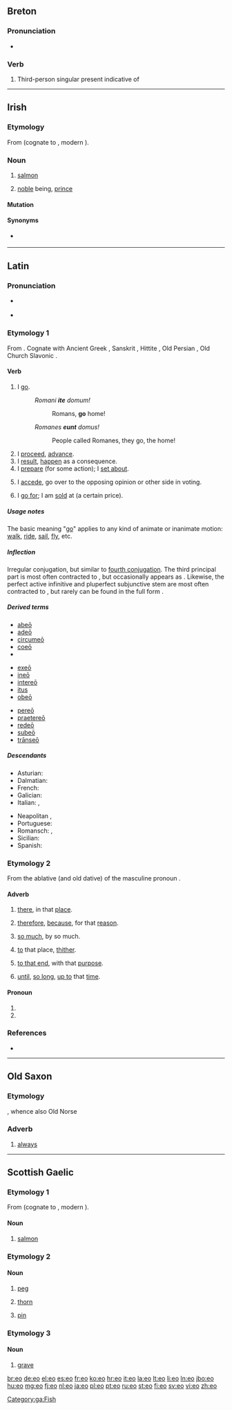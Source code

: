 {{also|eó|EO|Appendix:ISO 639-1 language codes}}
==Breton==

===Pronunciation===
* {{IPA|lang=br|/êw/}}

===Verb===
{{head|br|verb form}}

# Third-person singular present indicative of {{l|br|bezañ}}

----

==Irish==

===Etymology===
From {{etyl|sga|ga}} {{term|eó|lang=sga}} (cognate to {{etyl|wlm|-}} {{term|ehawc|lang=wlm}}, modern {{etyl|cy|-}} {{term|eog|lang=cy}}).

===Noun===
{{head|ga|noun|g=m|genitive singular and plural|iach|nominative plural|iaich}}

# {{literary|lang=ga}} [[salmon]]
# {{figuratively|lang=ga}} [[noble]] being, [[prince]]

====Mutation====
{{ga mut vowel}}

====Synonyms====
* {{sense|salmon}} {{l|ga|bradán}}

[[Category:ga:Fish]]

----

==Latin==

===Pronunciation===
* {{a|Classical}} {{IPA|/ˈe.oː/|lang=la}}
* {{audio|la-cls-eo.ogg|Audio (Classical)}}

===Etymology 1===
From {{etyl|ine-pro|la}} {{recons|h₁ey-|lang=ine-pro}}. Cognate with Ancient Greek {{term|sc=polytonic|εἶμι|tr=eimi|lang=grc||I go}}, Sanskrit {{term|sc=Deva|एति|tr=éti||goes|lang=sa}}, Hittite {{term|sc=Xsux|tr=iyatta|𒄿𒄿𒀀𒋫𒋫||goes|lang=hit}}, Old Persian {{term|sc=Xpeo|tr=aitiy|𐎠𐎡𐎫𐎡𐎹||goes|lang=peo}}, Old Church Slavonic {{term|sc=Cyrl|ити|tr=iti}}.

====Verb====
{{la-verb|eo|eō|ire|īre|ii|iī|itum|itum|pattern=[[irregular]]}}

# I [[go]].
#: ''Romani '''ite''' domum!''
#:: Romans, '''go''' home!
#: ''Romanes '''eunt''' domus!''
#:: People called Romanes, they go, the home!
# I [[proceed]], [[advance]].
# I [[result]], [[happen]] as a consequence.
# I [[prepare]] (for some action); I [[set about]].
# {{legal|lang=la}} I [[accede]], go over to the opposing opinion or other side in voting.
# {{business}} I [[go for]]; I am [[sold]] at (a certain price).

=====Usage notes=====
The basic meaning "[[go]]" applies to any kind of animate or inanimate motion: [[walk]], [[ride]], [[sail]], [[fly]], etc.

=====Inflection=====
Irregular conjugation, but similar to [[Appendix:Latin fourth conjugation|fourth conjugation]].  The third principal part is most often contracted to {{term|ii|iī|lang=la}}, but occasionally appears as {{term|ivi|īvī|lang=la}}.  Likewise, the perfect active infinitive and pluperfect subjunctive stem are most often contracted to {{term|isse|lang=la}}, but rarely can be found in the full form {{term|iisse|lang=la}}.

{{la-conj-irr-eo}}

=====Derived terms=====
{{top3}}
* [[abeo|abeō]]
* [[adeo|adeō]]
* [[circumeo|circumeō]]
* [[coeo|coeō]]
* {{l|la|deeo|deeō}}
{{mid3}}
* [[exeo|exeō]]
* [[ineo|ineō]]
* [[intereo|intereō]]
* [[itus]]
* [[obeo|obeō]]
{{mid3}}
* [[pereo|pereō]]
* [[praetereo|praetereō]]
* [[redeo|redeō]]
* [[subeo|subeō]]
* [[transeo|trānseō]]
{{bottom}}

=====Descendants=====
{{top2}}
* Asturian: {{l|rup|dir}} {{qualifier|in part}}
* Dalmatian: {{l|dlm|zer}}
* French: {{l|fr|aller}} {{qualifier|in part: future tense only, form "ir-"}}
* Galician: {{l|gl|ir}} {{qualifier|in part}}
* Italian: {{l|it|gire}}, {{l|it|ire}}
{{mid2}}
* Neapolitan {{l|nap|ji}}, {{l|nap|i}}
* Portuguese: {{l|pt|ir}} {{qualifier|in part}}
* Romansch: {{l|rm|ir}}, {{l|rm|eir}} {{qualifier|in part}}
* Sicilian: {{l|scn|iri}}
* Spanish: {{l|es|ir}} {{qualifier|in part}}
{{bottom}}

===Etymology 2===
From the ablative (and old dative) of the masculine pronoun {{term|is||he, it|lang=la}}.

====Adverb====
{{la-adv|eō||-}}

# {{context|with abl. or loc.}} [[there]], in that [[place]].
# {{context|with ablative}} [[therefore]], [[because]], for that [[reason]].
# {{context|with [[quo#Latin|quo]], of quantity}} [[so much]], by so much.
# {{context|with dative, of motion}} [[to]] that place, [[thither]].
# {{context|with dative, of tendency}} [[to that end]], with that [[purpose]].
# {{context|with dative, of time}} [[until]], [[so long]], [[up to]] that [[time]].

====Pronoun====
{{head|la|pronoun|head=eō}}

# {{form of|ablative masculine singular|lang=la|is}}
# {{form of|ablative neuter singular|lang=la|is}}

===References===
* {{R:L&S}}

----

==Old Saxon==

===Etymology===
{{etyl|gem-pro|osx}} {{recons|aiwaz|lang=gem-pro}}, whence also Old Norse {{term|ei|lang=non}}

===Adverb===
{{head|osx|adverb}}

# [[always]]

----

==Scottish Gaelic==

===Etymology 1===
From {{etyl|sga|gd}} {{term|eó|lang=sga}} (cognate to {{etyl|wlm|-}} {{term|ehawc|lang=wlm}}, modern {{etyl|cy|-}} {{term|eog|lang=cy}}).

====Noun====
{{gd-noun|g=m}}

# {{obsolete}} [[salmon]]

===Etymology 2===
{{rfe|lang=gd}}

====Noun====
{{gd-noun|g=m}}

# {{obsolete|dialectal}} [[peg]]
# {{obsolete|dialectal}} [[thorn]]
# {{obsolete|dialectal}} [[pin]]

===Etymology 3===
{{rfe|lang=gd}}

====Noun====
{{gd-noun|g=m}}

# {{obsolete|dialectal}} [[grave]]

[[br:eo]]
[[de:eo]]
[[el:eo]]
[[es:eo]]
[[fr:eo]]
[[ko:eo]]
[[hr:eo]]
[[it:eo]]
[[la:eo]]
[[lt:eo]]
[[li:eo]]
[[ln:eo]]
[[jbo:eo]]
[[hu:eo]]
[[mg:eo]]
[[fj:eo]]
[[nl:eo]]
[[ja:eo]]
[[pl:eo]]
[[pt:eo]]
[[ru:eo]]
[[st:eo]]
[[fi:eo]]
[[sv:eo]]
[[vi:eo]]
[[zh:eo]]